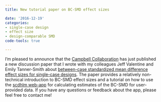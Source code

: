 ```yaml
---
title: New tutorial paper on BC-SMD effect sizes

date: '2016-12-19'
categories:
- single-case design
- effect size
- design-comparable SMD
code-tools: true

---
```


I'm pleased to announce that the [Campbell Collaboration](https://www.campbellcollaboration.org/) has just published a new discussion paper that I wrote with my colleagues Jeff Valentine and Emily Tanner-Smith about [between-case standardized mean difference effect sizes for single-case designs](https://campbellcollaboration.org/library/effect-sizes-single-case-designs-campbell-discussion-paper-1.html). 
The paper provides a relatively non-technical introduction to BC-SMD effect sizes and a tutorial on how to use the [scdhlm web-app](https://jepusto.shinyapps.io/scdhlm/) for calculating estimates of the BC-SMD for user-provided data. 
If you have any questions or feedback about the app, please feel free to contact me!
